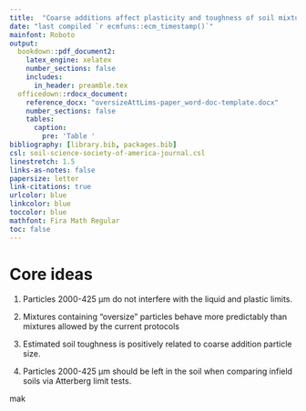```yaml
---
title:  "Coarse additions affect plasticity and toughness of soil mixtures, Part I: Particle size"
date: "last compiled `r ecmfuns::ecm_timestamp()`"
mainfont: Roboto
output:
  bookdown::pdf_document2:
    latex_engine: xelatex
    number_sections: false
    includes:
      in_header: preamble.tex
  officedown::rdocx_document:
    reference_docx: "oversizeAttLims-paper_word-doc-template.docx"
    number_sections: false
    tables:
      caption:
        pre: 'Table '
bibliography: [library.bib, packages.bib]
csl: soil-science-society-of-america-journal.csl
linestretch: 1.5
links-as-notes: false
papersize: letter
link-citations: true
urlcolor: blue
linkcolor: blue
toccolor: blue
mathfont: Fira Math Regular
toc: false
---
```



# Core ideas 

1. Particles 2000-425 µm do not interfere with the liquid and plastic limits.

1. Mixtures containing "oversize" particles behave more predictably than mixtures allowed by the current protocols

1. Estimated soil toughness is positively related to coarse addition particle size.

1. Particles 2000-425 µm should be left in the soil when comparing infield soils via Atterberg limit tests.






mak
